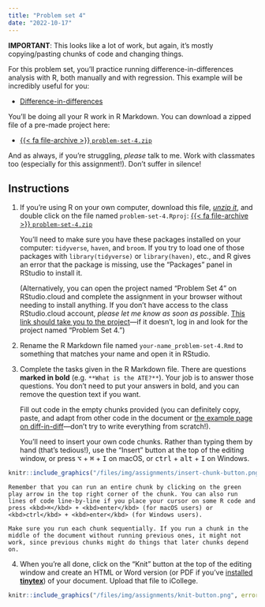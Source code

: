 ```yaml
---
title: "Problem set 4"
date: "2022-10-17"
---
```


:::{.callout-note}
**IMPORTANT**: This looks like a lot of work, but again, it's mostly copying/pasting chunks of code and changing things. 
:::

For this problem set, you'll practice running difference-in-differences analysis with R, both manually and with regression. This example will be incredibly useful for you:

- [Difference-in-differences](/example/diff-in-diff.qmd)

You'll be doing all your R work in R Markdown. You can download a zipped file of a pre-made project here:

- [{{< fa file-archive >}} `problem-set-4.zip`](/projects/problem-set-4.zip)

And as always, if you're struggling, *please* talk to me. Work with classmates too (especially for this assignment!). Don't suffer in silence!


## Instructions

1. If you're using R on your own computer, download this file, [*unzip it*](/resource/unzipping.qmd), and double click on the file named `problem-set-4.Rproj`: [{{< fa file-archive >}} `problem-set-4.zip`](/projects/problem-set-4.zip)

    You'll need to make sure you have these packages installed on your computer: `tidyverse`, `haven`, and `broom`. If you try to load one of those packages with `library(tidyverse)` or `library(haven)`, etc., and R gives an error that the package is missing, use the "Packages" panel in RStudio to install it.

    (Alternatively, you can open the project named "Problem Set 4" on RStudio.cloud and complete the assignment in your browser without needing to install anything. If you don't have access to the class RStudio.cloud account, *please let me know as soon as possible*. [This link should take you to the project](https://rstudio.cloud/spaces/205054/project/3424170)—if it doesn't, log in and look for the project named "Problem Set 4.")

2. Rename the R Markdown file named `your-name_problem-set-4.Rmd` to something that matches your name and open it in RStudio.

3. Complete the tasks given in the R Markdown file. There are questions **marked in bold** (e.g. `**What is the ATE?**`). Your job is to answer those questions. You don't need to put your answers in bold, and you can remove the question text if you want.

    Fill out code in the empty chunks provided (you can definitely copy, paste, and adapt from other code in the document or [the example page on diff-in-diff](/example/diff-in-diff.qmd)—don't try to write everything from scratch!).

    You'll need to insert your own code chunks. Rather than typing them by hand (that's tedious!), use the "Insert" button at the top of the editing window, or press  <kbd>⌥</kbd> + <kbd>⌘</kbd> + <kbd>I</kbd> on macOS, or <kbd>ctrl</kbd> + <kbd>alt</kbd> + <kbd>I</kbd> on Windows.

```r
knitr::include_graphics("/files/img/assignments/insert-chunk-button.png", error = FALSE)
```

    Remember that you can run an entire chunk by clicking on the green play arrow in the top right corner of the chunk. You can also run lines of code line-by-line if you place your cursor on some R code and press <kbd>⌘</kbd> + <kbd>enter</kbd> (for macOS users) or <kbd>ctrl</kbd> + <kbd>enter</kbd> (for Windows users).

    Make sure you run each chunk sequentially. If you run a chunk in the middle of the document without running previous ones, it might not work, since previous chunks might do things that later chunks depend on.

4. When you're all done, click on the "Knit" button at the top of the editing window and create an HTML or Word version (or PDF if you've [installed **tinytex**](/resource/install.qmd#install-tinytex)) of your document. Upload that file to iCollege.

```r
knitr::include_graphics("/files/img/assignments/knit-button.png", error = FALSE)
```
